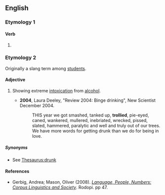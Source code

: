 ==English==

===Etymology 1===

====Verb====
{{head|en|verb form}}

# {{en-past of|trolley}}

===Etymology 2===
Originally a slang term among [[student]]s.

====Adjective====
{{en-adj}}

# {{lb|en|slang}} Showing extreme [[intoxication]] from [[alcohol]].
#* '''2004''', Laura Deeley, "Review 2004: Binge drinking", New Scientist December 2004.
#*: THIS year we got smashed, tanked up, '''trollied''', pie-eyed, caned, wankered, mullered, inebriated, wrecked, pissed, slated, hammered, paralytic and well and truly out of our trees. We have more words for getting drunk than we do for being in love.

=====Synonyms=====
* See [[Thesaurus:drunk]]

====References====
* Gerbig, Andrea; Mason, Oliver (2008). [http://books.google.co.uk/books?id=EcLYhIcYX3AC&pg=PA47&dq=trollied&sig=ACfU3U1hab7aPueL51rVqwbsF2GScfcOmQ ''Language, People, Numbers: Corpus Linguistics and Society'']. Rodopi. pp 47. {{ISBN|9042023503}}